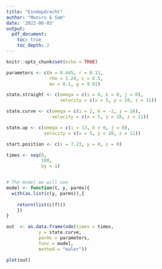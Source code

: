 ```yaml
---
title: "Eindopdracht"
author: "Muniru & Sam"
date: '2022-06-03'
output:
  pdf_document:
    toc: true
    toc_depth: 2
---
```


```r
knitr::opts_chunk$set(echo = TRUE)
```

```r
parameters <- c(m = 0.445, r = 0.11,
                rho = 1.29, c = 0.5,
                mu = 0.1, g = 9.81)

state.straight <- c(omega = c(i = 0, k = 0, j = 0),
                    velocity = c(x = 5, y = 28, z = 11))

state.curve <- c(omega = c(i = 2, k = -2, j = 16),
                 velocity = c(x = 5, y = 28, z = 11))

state.up <- c(omega = c(i = 13, k = 0, j = 0),
              velocity = c(x = 5, y = 28, z = 11))

start.position <- c(x = 7.23, y = 0, z = 0)

times <- seq(0,
             100,
             by = 1)


# The model we will use
model <- function(t, y, parms){
  with(as.list(c(y, parms)),{
    
    return(list(c(f)))
    })
}

out  <- as.data.frame(ode(times = times,
            y = state.curve,
            parms = parameters,
            func = model, 
            method = "euler"))

plot(out)

```


